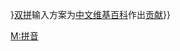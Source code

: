{{Userbox
  |border-c = #024ca7
  |border-s = 1
  |id-c     = #57a2fd
  |id-s     = 12
  |info-c   = #82ccff
  |info-s   = 9
  |info-fc  = black
  |id       = <span style="font-weight:bold;font-size:0.9em;line-height:1.4em;"><span style="background-color: #ffffff;color:#9b2e42;">Sh</span><span style="background-color: #9b2e42;color:#ffffff;">uāng</span><br/><span style="background-color: #ffffff;color:#9b2e42;">P</span><span style="background-color: #9b2e42;color:#ffffff;">īn</span></span>
  |info     = 该用户使用{{{name|{{{1|}}}}}}[[双拼]]输入方案为[[中文维基百科]]作出[[:Category:双拼使用者|贡献]]}}
<includeonly>[[Category:双拼使用者|{{PAGENAME}}]]</includeonly>
<noinclude>[[Category:软件用户框模板|M:拼音]]</noinclude>